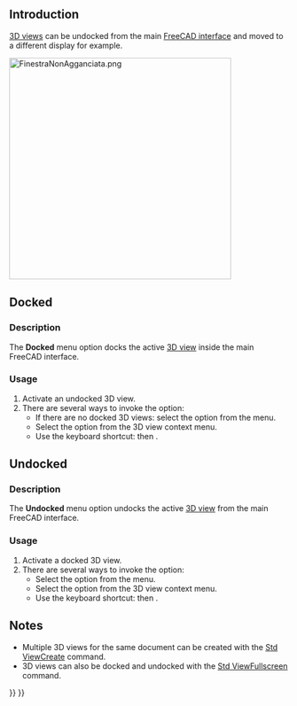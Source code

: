 <languages/>

{{Docnav
|[[Std_ViewBoxZoom|ViewBoxZoom]]
|[[Std_ViewFullscreen|ViewFullscreen]]
|[[Std_View_Menu|Std View Menu]]
|IconL=Std_ViewBoxZoom.svg
|IconR=Std_ViewFullscreen.svg
|IconC=Freecad.svg
}}

{{GuiCommand
|Name=Std ViewDockUndockFullscreen
|MenuLocation=View → Document window → Docked/Undocked
|Workbenches=All
|Shortcut={{KEY|V}} {{KEY|D}} / {{KEY|V}} {{KEY|U}}
|SeeAlso=[[Std_ViewFullscreen|Std ViewFullscreen]], [[Std_MainFullscreen|Std MainFullscreen]]
}}

==Introduction==

[[3D_view|3D views]] can be undocked from the main [[Interface|FreeCAD interface]] and moved to a different display for example.

[[Image:FinestraNonAgganciata.png|400px]]
{{Caption|An undocked 3D view}}

==Docked==

===Description===

The '''Docked''' menu option docks the active [[3D_view|3D view]] inside the main FreeCAD interface.

===Usage===

# Activate an undocked 3D view.
# There are several ways to invoke the option:
#* If there are no docked 3D views: select the {{MenuCommand|View → Document window → Docked}} option from the menu.
#* Select the {{MenuCommand|Document window → Docked}} option from the 3D view context menu.
#* Use the keyboard shortcut: {{KEY|V}} then {{KEY|D}}.

==Undocked==

===Description===

The '''Undocked''' menu option undocks the active [[3D_view|3D view]] from the main FreeCAD interface.

===Usage===

# Activate a docked 3D view.
# There are several ways to invoke the option:
#* Select the {{MenuCommand|View → Document window → Undocked}} option from the menu.
#* Select the {{MenuCommand|Document window → Undocked}} option from the 3D view context menu.
#* Use the keyboard shortcut: {{KEY|V}} then {{KEY|U}}.

==Notes==

* Multiple 3D views for the same document can be created with the [[Std_ViewCreate|Std ViewCreate]] command.
* 3D views can also be docked and undocked with the [[Std_ViewFullscreen|Std ViewFullscreen]] command.


{{Docnav
|[[Std_ViewBoxZoom|ViewBoxZoom]]
|[[Std_ViewFullscreen|ViewFullscreen]]
|[[Std_View_Menu|Std View Menu]]
|IconL=Std_ViewBoxZoom.svg
|IconR=Std_ViewFullscreen.svg
|IconC=Freecad.svg
}}

{{Std_Base_navi{{#translation:}}}}
{{Userdocnavi{{#translation:}}}}